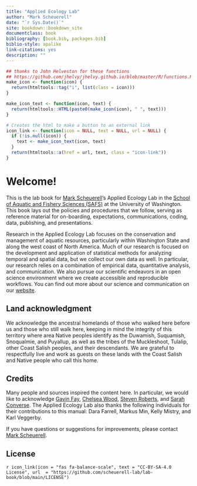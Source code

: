 ```yaml
--- 
title: "Applied Ecology Lab"
author: "Mark Scheuerell"
date: "`r Sys.Date()`"
site: bookdown::bookdown_site
documentclass: book
bibliography: [book.bib, packages.bib]
biblio-style: apalike
link-citations: yes
description: ""
---
```


```r
## thanks to John Helveston for these functions
## https://github.com/jhelvy/jhelvy.github.io/blob/master/R/functions.R
make_icon <- function(icon) {
  return(htmltools::tag("i", list(class = icon)))
}

make_icon_text <- function(icon, text) {
  return(htmltools::HTML(paste0(make_icon(icon), " ", text)))
}

# Creates the html to make a button to an external link
icon_link <- function(icon = NULL, text = NULL, url = NULL) {
  if (!is.null(icon)) {
    text <- make_icon_text(icon, text)
  }
  return(htmltools::a(href = url, text, class = "icon-link"))
}
```

# Welcome! {-}

This is the lab book for [Mark Scheuerell](https://fish.uw.edu/faculty/mark-scheuerell/)'s Applied Ecology Lab in the [School of Aquatic and Fishery Sciences (SAFS)](https://fish.uw.edu/) at the University of Washington. This book lays out the policies and procedures that we follow, serving as reference material for on-boarding, expectations, communications, coding, data, publishing, and presentations.

Research in the Applied Ecology Lab focuses on the conservation and management of aquatic resources, particularly within Washington State and along the west coast of North America. Much of our research is focused on the development and application of statistical methods for analyzing temporal and spatial data, but we collect our own data as well. In particular, our research relies on a combination of empirical data, quantitative analysis, and communication. We also pursue our scientific endeavors in an open science environment where we create accessible and reproducible workflows. You can find out more about our science and communication on our [website](https://depts.washington.edu/appliedecology/).

## Land acknowledgment {-}

We acknowledge the ancestral homelands of those who walked here before us and those who still walk here, keeping in mind the integrity of this territory where area Native peoples identify as the Duwamish, Suquamish, Snoqualmie, and Puyallup, as well as the tribes of the Muckleshoot, Tulalip, other Coast Salish peoples, and their descendants. We are grateful to respectfully live and work as guests on these lands with the Coast Salish and Native people who call this home.

## Credits {-}

Many people and sources inspired the content here. In particular, we would like to acknowledge [Gavin Fay](https://sites.google.com/site/gfay42/), [Chelsea Wood](https://fish.uw.edu/faculty/chelsea-wood/), [Steven Roberts](https://fish.uw.edu/faculty/steven-roberts/), and [Sarah Converse](https://fish.uw.edu/faculty/sarah-converse/). The Applied Ecology Lab also thanks the following individuals for their contributions to this manual: Dara Farrell, Markus Min, Kelly Mistry, and Karl Veggerby.

If you have questions or suggestions for improvements, please contact [Mark Scheuerell](mailto:scheuerl@uw.edu).


## License {-}

`r icon_link(icon = "fas fa-balance-scale", text = "CC-BY-SA-4.0 License", url  = "https://github.com/scheuerell-lab/lab-book/blob/main/LICENSE")`

<!-- <br> -->

<!-- <center style="font-size:0.95rem">v`r format(Sys.Date(), '%y.%m.%d')`</center> -->


